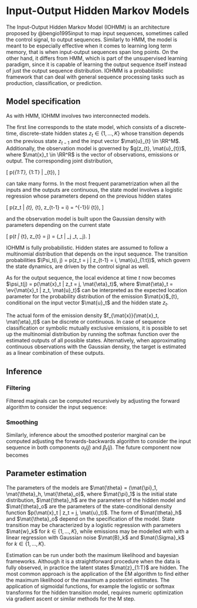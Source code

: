 # Input-Output Hidden Markov Models

The Input-Output Hidden Markov Model (IOHMM) is an architecture proposed by @bengio1995input to map input sequences, sometimes called the control signal, to output sequences. Similarly to HMM, the model is meant to be especially effective when it comes to learning long term memory, that is when input-output sequences span long points. On the other hand, it differs from HMM, which is part of the unsupervised learning paradigm, since it is capable of learning the output sequence itself instead of just the output sequence distribution. IOHMM is a probabilistic framework that can deal with general sequence processing tasks such as production, classification, or prediction.

## Model specification
As with HMM, IOHMM involves two interconnected models. 

\begin{align*}
z_{t} &= f(z_{t-1}, \mat{u}_{t}) \\
\mat{x}_{t} &= g(z_{t  }, \mat{u}_{t}) \\
\end{align*}

The first line corresponds to the state model, which consists of a discrete-time, discrete-state hidden states $z_t \in \{1, \dots, K\}$ whose transition depends on the previous state $z_{t-1}$ and the input vector $\mat{u}_{t} \in \RR^M$. Additionally, the observation model is governed by $g(z_{t}, \mat{u}_{t})$, where $\mat{x}_t \in \RR^R$ is the vector of observations, emissions or output. The corresponding joint distribution,

\[
p(\mat{z}_{1:T}, \mat{x}_{1:T} | \mat{u}_{t}),
\]

  <!-- = p(\mat{z}_{1:T}) p(\mat{x}_{1:T} | \mat{z}_{1:T}) -->
  <!-- = \left[ p(z_1) \prod_{t=2}^{T}{p(z_t | z_{t-1})} \right] \left[ \prod_{t=1}^{T}{p(\mat{x}_t | z_{t})} \right]. -->

can take many forms. In the most frequent parametrization when all the inputs and the outputs are continuous, the state model involves a logistic regression whose parameters depend on the previous hidden states

\[
p(z_t | \mat{x}_{t}, \mat{u}_{t}, z_{t-1} = i) = \text{logit}^{-1}(\mat{w}_i \mat{u}_{t}),
\]

and the observation model is built upon the Gaussian density with parameters depending on the current state

\[
p(\mat{x}_t | \mat{u}_{t}, z_{t} = j) = \mathcal{N}(\mat{x}_t | \mat{b}_j \mat{u}_t, \mat{\Sigma}_j).
\]

IOHMM is fully probabilistic. Hidden states are assumed to follow a multinomial distribution that depends on the input sequence. The transition probabilities $\Psi_t(i, j) = p(z_t = j | z_{t-1} = i, \mat{u}_{1:t})$, which govern the state dynamics, are driven by the control signal as well.

As for the output sequence, the local evidence at time $t$ now becomes $\psi_t(j) = p(\mat{x}_t | z_t = j, \mat{\eta}_t)$, where $\mat{\eta}_t = \ev{\mat{x}_t | z_t, \mat{u}_t}$ can be interpreted as the expected location parameter for the probability distribution of the emission $\mat{x}$_{t}, conditional on the input vector $\mat{u}_t$ and the hidden state $z_t$.

The actual form of the emission density $f_{\mat{x}}(\mat{x}_t, \mat{\eta}_t)$ can be discrete or continuous. In case of sequence classification or symbolic mutually exclusive emissions, it is possible to set up the multinomial distribution by running the softmax function over the estimated outputs of all possible states. Alternatively, when approximating continuous observations with the Gaussian density, the target is estimated as a linear combination of these outputs.

<!-- Moreover, the belief states now becomes -->

<!-- \begin{align*} -->
<!-- \alpha_t(j)  -->
<!--   & \triangleq  p(z_t = j | \mat{x}_{1:t}, \mat{u}_{1:t}). \\ -->
<!-- \end{align*} -->

<!-- Following a probabilistic logic, the inputs and state distributions at a given point are used to estimate the state distribution and the output distribution for the next step. -->

## Inference

### Filtering
Filtered maginals can be computed recursively by adjusting the forward algorithm to consider the input sequence:

\begin{align*}
\alpha_t(j) 
  & \triangleq p(z_t = j | \mat{x}_{1:t}, \mat{u}_{1:t}) \\
  & = \psi_t(j) \sum_{i = 1}^{K}{p(z_t = j | z_{t-1} = i, \mat{u}_{t}) p(z_{t-1} = i | \mat{u}_{1:t-1})} \\
  & = \psi_t(j) \sum_{i = 1}^{K}{\Psi_t(i, j) p(z_{t-1} = i | \mat{u}_{1:t-1})} \\
  & = \psi_t(j) \sum_{i = 1}^{K}{\Psi_t(i, j) \alpha_{t-1}(i)}.
\end{align*}

### Smoothing
Similarly, inference about the smoothed posterior marginal can be computed adjusting the forwards-backwards algorithm to consider the input sequence in both components $\alpha_t(j)$ and $\beta_t(j)$. The future component now becomes

\begin{align*}
\beta_{t-1}(j)
  & \triangleq p(\mat{x}_{t:T} | z_{t-1} = j, \mat{u}_{t:T}) \\
  & = \psi_t(j) \sum_{i = 1}^{K}{\Psi_t(i, j) \beta_{t}(i)}.
\end{align*}

## Parameter estimation
The parameters of the models are $\mat{\theta} = (\mat{\pi}_1, \mat{\theta}_h, \mat{\theta}_o)$, where $\mat{\pi}_1$ is the initial state distribution, $\mat{\theta}_h$ are the parameters of the hidden model and $\mat{\theta}_o$ are the parameters of the state-conditional density function $p(\mat{x}_t | z_t = j, \mat{u}_t)$. The form of $\mat{\theta}_h$ and $\mat{\theta}_o$ depend on the specification of the model. State transition may be characterized by a logistic regression with parameters $\mat{w}_k$ for $k \in \{1, \dots, K\}$, while emissions may be modelled with with a linear regression with Gaussian noise $\mat{B}_k$ and $\mat{\Sigma}_k$ for $k \in \{1, \dots, K\}$.

Estimation can be run under both the maximum likelihood and bayesian frameworks. Although it is a straightforward procedure when the data is fully observed, in practice the latent states $\mat{z}_{1:T}$ are hidden. The most common approach is the application of the EM algorithm to find either the maximum likelihood or the maximum a posteriori estimates. The application of sigmoidal functions, for example the logistic or softmax transforms for the hidden transition model, requires numeric optimization via gradient ascent or similar methods for the M step.

